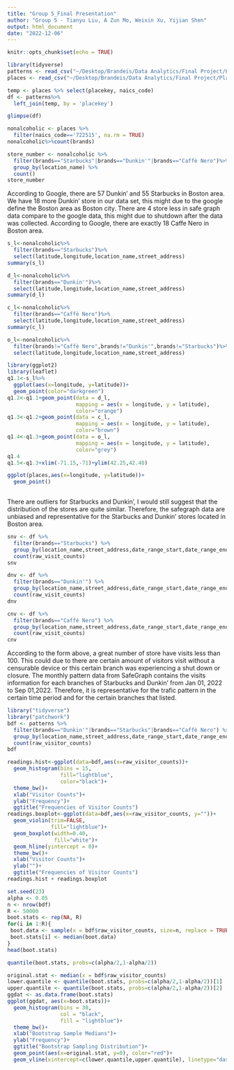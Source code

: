 ```yaml
---
title: "Group 5_Final Presentation"
author: "Group 5 - Tianyu Liu, A Zun Mo, Weixin Xu, Yijian Shen"
output: html_document
date: "2022-12-06"
---
```


```r
knitr::opts_chunk$set(echo = TRUE)
```

```r
library(tidyverse)
patterns <- read_csv("~/Desktop/Brandeis/Data Analytics/Final Project/Patterns/your_data_sep_16_2022_0449pm.csv.gz")
places <- read_csv("~/Desktop/Brandeis/Data Analytics/Final Project/Places/your_data_sep_01_2022_0657pm.csv")
```

```r
temp <- places %>% select(placekey, naics_code)
df <- patterns%>%
  left_join(temp, by = 'placekey')
```

```r
glimpse(df)
```

```r
nonalcoholic <- places %>%
  filter(naics_code=='722515', na.rm = TRUE)
nonalcoholic%>%count(brands)
```

```r
store_number <- nonalcoholic %>%
  filter(brands=="Starbucks"|brands=="Dunkin'"|brands=="Caffè Nero")%>%
  group_by(location_name) %>%
  count()
store_number
```

According to Google, there are 57 Dunkin' and 55 Starbucks in Boston area. We have 18 more Dunkin' store in our data set, this might due to the google define the Boston area as Boston city. There are 4 store less in safe graph data compare to the google data, this might due to shutdown after the data was collected. According to Google, there are exactly 18 Caffe Nero in Boston area.
```r
s_l<-nonalcoholic%>%
  filter(brands=="Starbucks")%>%
  select(latitude,longitude,location_name,street_address)
summary(s_l)

d_l<-nonalcoholic%>%
  filter(brands=="Dunkin'")%>%
  select(latitude,longitude,location_name,street_address)
summary(d_l)

c_l<-nonalcoholic%>%
  filter(brands=="Caffè Nero")%>%
  select(latitude,longitude,location_name,street_address)
summary(c_l)

o_l<-nonalcoholic%>%
  filter(brands!="Caffè Nero",brands!="Dunkin'",brands!="Starbucks")%>%
  select(latitude,longitude,location_name,street_address)
```

```r
library(ggplot2)
library(leaflet)
q1.1<-s_l%>%
  ggplot(aes(x=longitude, y=latitude))+
  geom_point(color="darkgreen")
q1.2<-q1.1+geom_point(data = d_l,
                      mapping = aes(x = longitude, y = latitude),
                      color="orange")
q1.3<-q1.2+geom_point(data = c_l,
                      mapping = aes(x = longitude, y = latitude),
                      color="brown")
q1.4<-q1.3+geom_point(data = o_l, 
                      mapping = aes(x = longitude, y = latitude),
                      color="grey")
q1.4
q1.5<-q1.3+xlim(-71.15,-71)+ylim(42.25,42.40)
```
```r
ggplot(places,aes(x=longitude, y=latitude))+
  geom_point()
                      
```

There are outliers for Starbucks and Dunkin', I would still suggest that the distribution of the stores are quite similar. Therefore, the safegraph data are unbiased and representative for the Starbucks and Dunkin' stores located in Boston area.

```r
snv <- df %>%
  filter(brands=="Starbucks") %>%
  group_by(location_name,street_address,date_range_start,date_range_end) %>%
  count(raw_visit_counts)
snv

dnv <- df %>%
  filter(brands=="Dunkin'") %>%
  group_by(location_name,street_address,date_range_start,date_range_end) %>%
  count(raw_visit_counts)
dnv

cnv <- df %>%
  filter(brands=="Caffè Nero") %>%
  group_by(location_name,street_address,date_range_start,date_range_end) %>%
  count(raw_visit_counts)
cnv
```

According to the form above, a great number of store have visits less than 100. This could due to there are certain amount of visitors visit without a censurable device or this certain branch was experiencing a shut down or closure. The monthly pattern data from SafeGraph contains the visits information for each branches of Starbucks and Dunkin' from Jan 01, 2022 to Sep 01,2022. Therefore, it is representative for the trafic pattern in the certain time period and for the certain branches that listed. 

```r
library("tidyverse")
library("patchwork")
bdf <- patterns %>%
  filter(brands=="Dunkin'"|brands=="Starbucks"|brands=="Caffè Nero") %>%
  group_by(location_name,street_address,date_range_start,date_range_end) %>%
  count(raw_visitor_counts)
bdf
```

```r
readings.hist<-ggplot(data=bdf,aes(x=raw_visitor_counts))+
  geom_histogram(bins = 15,
                 fill="lightblue",
                 color="black")+
  theme_bw()+
  xlab("Visitor Counts")+
  ylab("Frequency")+
  ggtitle("Frequencies of Visitor Counts")
readings.boxplot<-ggplot(data=bdf,aes(x=raw_visitor_counts, y=""))+
  geom_violin(trim=FALSE,
              fill="lightblue")+
  geom_boxplot(width=0.40,
               fill="white")+
  geom_hline(yintercept = 0)+
  theme_bw()+
  xlab("Visitor Counts")+
  ylab("")+
  ggtitle("Frequencies of Visitor Counts")
readings.hist + readings.boxplot
```

```r
set.seed(23)
alpha <- 0.05
n <- nrow(bdf)
R <- 50000
boot.stats <- rep(NA, R) 
for(i in 1:R){
 boot.data <- sample(x = bdf$raw_visitor_counts, size=n, replace = TRUE) 
 boot.stats[i] <- median(boot.data)
}
head(boot.stats)
```

```r
quantile(boot.stats, probs=c(alpha/2,1-alpha/2))
```

```r
original.stat <- median(x = bdf$raw_visitor_counts)
lower.quantile <- quantile(boot.stats, probs=c(alpha/2,1-alpha/2))[1]
upper.quantile <- quantile(boot.stats, probs=c(alpha/2,1-alpha/2))[2]
ggdat <- as.data.frame(boot.stats)
ggplot(ggdat, aes(x=boot.stats))+
  geom_histogram(bins = 30,
                 col = "black",
                 fill = "lightblue")+
  theme_bw()+
  xlab("Bootstrap Sample Medians")+
  ylab("Frequency")+
  ggtitle("Bootstrap Sampling Distribution")+
  geom_point(aes(x=original.stat, y=0), color="red")+
  geom_vline(xintercept=c(lower.quantile,upper.quantile), linetype="dashed", col="blue")
```

